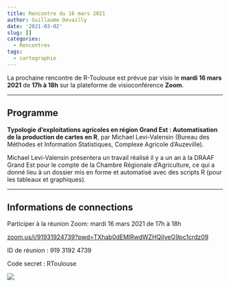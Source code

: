 ```yaml
---
title: Rencontre du 16 mars 2021
author: Guillaume Devailly
date: '2021-03-02'
slug: []
categories:
  - Rencontres
tags:
  - cartographie
---
```


La prochaine rencontre de R-Toulouse est prévue par visio le **mardi 16 mars 2021** de **17h à 18h** sur la plateforme de visioconférence **Zoom**.

---

## Programme

**Typologie d’exploitations agricoles en région Grand Est : Automatisation de la production de cartes en R**, par Michael Levi-Valensin (Bureau des Méthodes et Information Statistiques, Complexe Agricole d'Auzeville).

Michael Levi-Valensin présentera un travail réalisé il y a un an à la DRAAF Grand Est pour le compte de la Chambre Régionale d'Agriculture, ce qui a donné lieu à un dossier mis en forme et automatisé avec des scripts R (pour les tableaux et graphiques). 

---

## Informations de connections

Participer à la réunion Zoom: mardi 16 mars 2021 de 17h à 18h

[zoom.us/j/91931924739?pwd=TXhab0dEMlRwdWZHQjIyeG9pc1crdz09](https://zoom.us/j/91931924739?pwd=TXhab0dEMlRwdWZHQjIyeG9pc1crdz09)

ID de réunion : 919 3192 4739

Code secret : RToulouse

![](/img/logo.svg)